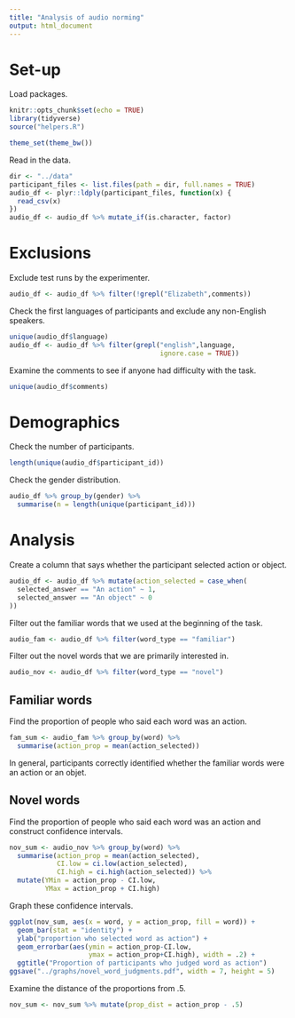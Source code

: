 ```yaml
---
title: "Analysis of audio norming"
output: html_document
---
```


# Set-up

Load packages.
```r
knitr::opts_chunk$set(echo = TRUE)
library(tidyverse)
source("helpers.R")

theme_set(theme_bw())
```

Read in the data.
```r
dir <- "../data"
participant_files <- list.files(path = dir, full.names = TRUE)
audio_df <- plyr::ldply(participant_files, function(x) {
  read_csv(x)
})
audio_df <- audio_df %>% mutate_if(is.character, factor)
```

# Exclusions

Exclude test runs by the experimenter.
```r
audio_df <- audio_df %>% filter(!grepl("Elizabeth",comments))
```

Check the first languages of participants and exclude any non-English speakers.
```r
unique(audio_df$language)
audio_df <- audio_df %>% filter(grepl("english",language, 
                                      ignore.case = TRUE))
```

Examine the comments to see if anyone had difficulty with the task.
```r
unique(audio_df$comments)
```

# Demographics

Check the number of participants.
```r
length(unique(audio_df$participant_id))
```

Check the gender distribution.
```r
audio_df %>% group_by(gender) %>% 
  summarise(n = length(unique(participant_id)))
```

# Analysis

Create a column that says whether the participant selected action or object.
```r
audio_df <- audio_df %>% mutate(action_selected = case_when(
  selected_answer == "An action" ~ 1,
  selected_answer == "An object" ~ 0
))
```

Filter out the familiar words that we used at the beginning of the task.
```r
audio_fam <- audio_df %>% filter(word_type == "familiar")
```

Filter out the novel words that we are primarily interested in.
```r
audio_nov <- audio_df %>% filter(word_type == "novel")
```

## Familiar words

Find the proportion of people who said each word was an action.
```r
fam_sum <- audio_fam %>% group_by(word) %>% 
  summarise(action_prop = mean(action_selected))
```

In general, participants correctly identified whether the familiar words were an action or an objet.

## Novel words

Find the proportion of people who said each word was an action and construct confidence intervals.
```r
nov_sum <- audio_nov %>% group_by(word) %>% 
  summarise(action_prop = mean(action_selected),
            CI.low = ci.low(action_selected),
            CI.high = ci.high(action_selected)) %>%
  mutate(YMin = action_prop - CI.low, 
         YMax = action_prop + CI.high)
```

Graph these confidence intervals.
```r
ggplot(nov_sum, aes(x = word, y = action_prop, fill = word)) +
  geom_bar(stat = "identity") +
  ylab("proportion who selected word as action") +
  geom_errorbar(aes(ymin = action_prop-CI.low, 
                    ymax = action_prop+CI.high), width = .2) +
  ggtitle("Proportion of participants who judged word as action")
ggsave("../graphs/novel_word_judgments.pdf", width = 7, height = 5)
```

Examine the distance of the proportions from .5.
```r
nov_sum <- nov_sum %>% mutate(prop_dist = action_prop - .5)
```

